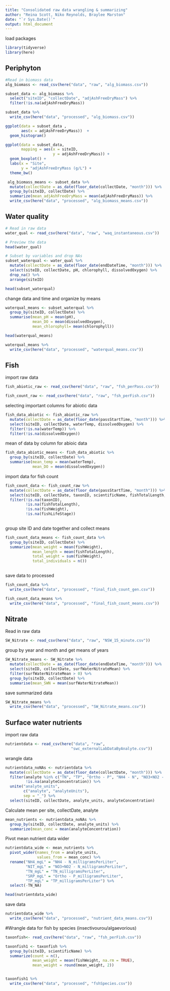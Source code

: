 ```yaml
---
title: "Consolidated raw data wrangling & summarizing"
author: "Reina Scott, Niko Reynolds, Braylee Marston"
date: "`r Sys.Date()`"
output: html_document
---
```


load packages 
```r
library(tidyverse)
library(here)
```

## Periphyton
```r
#Read in biomass data
alg_biomass <- read_csv(here("data", "raw", "alg_biomass.csv"))
```

```r
subset_data <- alg_biomass %>% 
  select("siteID", "collectDate", "adjAshFreeDryMass") %>% 
  filter(!is.na(adjAshFreeDryMass))

subset_data %>%
  write_csv(here("data", "processed", "alg_biomass.csv"))
```

```r
ggplot(data = subset_data ,
       aes(x = adjAshFreeDryMass))  +
  geom_histogram() 
```
```r
ggplot(data = subset_data, 
       mapping = aes(x = siteID,
                     y = adjAshFreeDryMass)) + 
  geom_boxplot() +
  labs(x = "Site", 
       y = "adjAshFreeDryMass (g/L") +
  theme_bw()

```

```r
 alg_biomass_means <- subset_data %>%
  mutate(collectDate = as_date(floor_date(collectDate, "month"))) %>% 
  group_by(siteID, collectDate) %>% 
  summarize(mean_adjAshFreeDryMass = mean(adjAshFreeDryMass)) %>%
  write_csv(here("data", "processed", "alg_biomass_means.csv"))
```

## Water quality
```r
# Read in raw data
water_qual <- read_csv(here("data", "raw", "waq_instantaneous.csv"))

# Preview the data
head(water_qual)
```

```r
# Subset by variables and drop NAs
subset_waterqual <- water_qual %>% 
  mutate(collectDate = as_date(floor_date(endDateTime, "month"))) %>%
  select(siteID, collectDate, pH, chlorophyll, dissolvedOxygen) %>%
  drop_na() %>% 
  arrange(siteID)

head(subset_waterqual)
```

change data and time and organize by means 
```r

waterqual_means <- subset_waterqual %>% 
  group_by(siteID, collectDate) %>% 
  summarise(mean_pH = mean(pH), 
            mean_DO = mean(dissolvedOxygen), 
            mean_chlorophyll= mean(chlorophyll))

head(waterqual_means)

```

```r
waterqual_means %>%
  write_csv(here("data", "processed", "waterqual_means.csv"))
```

## Fish
import raw data 
```r
fish_abiotic_raw <- read_csv(here("data", "raw", "fsh_perPass.csv"))

fish_count_raw <- read_csv(here("data", "raw", "fsh_perFish.csv"))

```

selecting important columns for abiotic data
```r
fish_data_abiotic <- fish_abiotic_raw %>% 
  mutate(collectDate = as_date(floor_date(passStartTime, "month"))) %>%
  select(siteID, collectDate, waterTemp, dissolvedOxygen) %>% 
  filter(!is.na(waterTemp)) %>% 
  filter(!is.na(dissolvedOxygen))
```

mean of data by column for abioic data 
```r
fish_data_abiotic_means <- fish_data_abiotic %>% 
  group_by(siteID, collectDate) %>% 
  summarise(mean_temp = mean(waterTemp), 
            mean_DO = mean(dissolvedOxygen))

```
import data for fish count
```r
fish_count_data <- fish_count_raw %>%
  mutate(collectDate = as_date(floor_date(passStartTime, "month"))) %>%
  select(siteID, collectDate, taxonID, scientificName, fishTotalLength, fishWeight, fishLifeStage) %>%
  filter(!is.na(taxonID), 
         !is.na(fishTotalLength), 
         !is.na(fishWeight), 
         !is.na(fishLifeStage))
  
```

group site ID and date together and collect means 
```r
fish_count_data_means <- fish_count_data %>%
  group_by(siteID, collectDate) %>%
  summarize(mean_weight = mean(fishWeight), 
            mean_length = mean(fishTotalLength),
            total_weight = sum(fishWeight),
            total_individuals = n())
  
```
save data to processed 
```r
fish_count_data %>% 
  write_csv(here("data", "processed", "final_fish_count_gen.csv"))

fish_count_data_means %>% 
  write_csv(here("data", "processed", "final_fish_count_means.csv"))

```

## Nitrate
Read in raw data 
```r
SW_Nitrate <- read_csv(here("data", "raw", "NSW_15_minute.csv"))
```

group by year and month and get means of years 
```r
SW_Nitrate_means <- SW_Nitrate %>% 
  mutate(collectDate = as_date(floor_date(endDateTime, "month"))) %>% 
  select(siteID, collectDate, surfWaterNitrateMean) %>% 
  filter(surfWaterNitrateMean > 0) %>% 
  group_by(siteID, collectDate) %>% 
  summarise(mean_SWN = mean(surfWaterNitrateMean)) 

```

save summarized data 
```r
SW_Nitrate_means %>% 
  write_csv(here("data", "processed", "SW_Nitrate_means.csv"))
```

## Surface water nutrients
import raw data
```r
nutrientdata <- read_csv(here("data", "raw",
                             "swc_externalLabDataByAnalyte.csv"))
```

wrangle data 
```r
nutrientdata_noNAs <- nutrientdata %>% 
  mutate(collectDate = as_date(floor_date(collectDate, "month"))) %>%
  filter(analyte %in% c("TN", "TP", "Ortho - P", "NH4 - N", "NO3+NO2 - N"),
         !is.na(analyteConcentration)) %>%
  unite("analyte_units", 
        c("analyte", "analyteUnits"), 
        sep = "_") %>% 
  select(siteID, collectDate, analyte_units, analyteConcentration) 
```

Calculate mean per site, collectDate, analyte
```r
mean_nutrients <- nutrientdata_noNAs %>% 
  group_by(siteID, collectDate, analyte_units) %>%
  summarize(mean_conc = mean(analyteConcentration))
```

Pivot mean nutrient data wider
```r
nutrientdata_wide <- mean_nutrients %>% 
  pivot_wider(names_from = analyte_units, 
              values_from = mean_conc) %>% 
  rename("NH4_mgL" = "NH4 - N_milligramsPerLiter",
         "NIT_mgL" = "NO3+NO2 - N_milligramsPerLiter",
         "TN_mgL" = "TN_milligramsPerLiter",
         "SRP_mgL" = "Ortho - P_milligramsPerLiter",
         "TP_mgL" = "TP_milligramsPerLiter") %>% 
  select(-TN_NA)

head(nutrientdata_wide)
```

save data 
```r
nutrientdata_wide %>% 
  write_csv(here("data", "processed", "nutrient_data_means.csv"))
```

#Wrangle data for fish by species (insectivourou/algaevorious)
```r
taxonfish<- read_csv(here("data", "raw", "fsh_perFish.csv"))
```
```r
taxonfish1 <- taxonfish %>% 
  group_by(siteID, scientificName) %>% 
  summarize(count = n(), 
            mean_weight = mean(fishWeight, na.rm = TRUE),
            mean_weight = round(mean_weight, 2))


taxonfish1 %>% 
  write_csv(here("data", "processed", "fshSpecies.csv"))
```

